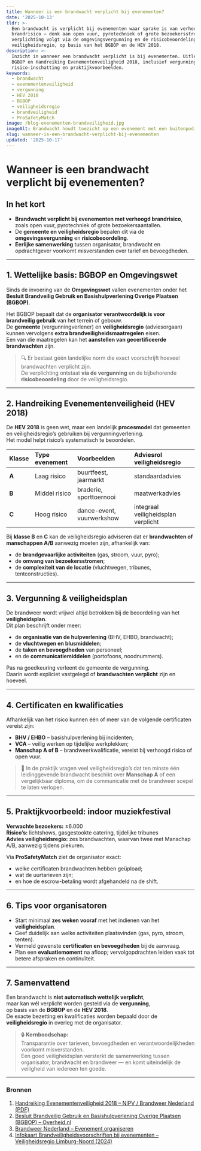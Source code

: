 ```yaml
---
title: Wanneer is een brandwacht verplicht bij evenementen?
date: '2025-10-13'
tldr: >-
  Een brandwacht is verplicht bij evenementen waar sprake is van verhoogd
  brandrisico — denk aan open vuur, pyrotechniek of grote bezoekersstromen. De
  verplichting volgt via de omgevingsvergunning en de risicobeoordeling van de
  veiligheidsregio, op basis van het BGBOP en de HEV 2018.
description: >-
  Inzicht in wanneer een brandwacht verplicht is bij evenementen. Uitleg volgens
  BGBOP en Handreiking Evenementenveiligheid 2018, inclusief vergunning,
  risico-inschatting en praktijkvoorbeelden.
keywords:
  - brandwacht
  - evenementenveiligheid
  - vergunning
  - HEV 2018
  - BGBOP
  - veiligheidsregio
  - brandveiligheid
  - ProSafetyMatch
image: /blog-evenementen-brandveiligheid.jpg
imageAlt: Brandwacht houdt toezicht op een evenement met een buitenpodium
slug: wanneer-is-een-brandwacht-verplicht-bij-evenementen
updated: '2025-10-17'
---
```


# Wanneer is een brandwacht verplicht bij evenementen?

## In het kort
- **Brandwacht verplicht bij evenementen met verhoogd brandrisico**, zoals open vuur, pyrotechniek of grote bezoekersaantallen.  
- De **gemeente en veiligheidsregio** bepalen dit via de **omgevingsvergunning** en **risicobeoordeling**.  
- **Eerlijke samenwerking** tussen organisator, brandwacht en opdrachtgever voorkomt misverstanden over tarief en bevoegdheden.

---

## 1. Wettelijke basis: BGBOP en Omgevingswet

Sinds de invoering van de **Omgevingswet** vallen evenementen onder het  
**Besluit Brandveilig Gebruik en Basishulpverlening Overige Plaatsen (BGBOP)**.

Het BGBOP bepaalt dat de **organisator verantwoordelijk is voor brandveilig gebruik** van het terrein of gebouw.  
De **gemeente** (vergunningverlener) en **veiligheidsregio** (adviesorgaan) kunnen vervolgens **extra brandveiligheidsmaatregelen** eisen.  
Een van die maatregelen kan het **aanstellen van gecertificeerde brandwachten** zijn.

> 🔍 Er bestaat géén landelijke norm die exact voorschrijft hoeveel brandwachten verplicht zijn.  
> De verplichting ontstaat **via de vergunning** en de bijbehorende **risicobeoordeling** door de veiligheidsregio.

---

## 2. Handreiking Evenementenveiligheid (HEV 2018)

De **HEV 2018** is geen wet, maar een landelijk **procesmodel** dat gemeenten en veiligheidsregio’s gebruiken bij vergunningverlening.  
Het model helpt risico’s systematisch te beoordelen.

| Klasse | Type evenement | Voorbeelden | Adviesrol veiligheidsregio |
|:--|:--|:--|:--|
| **A** | Laag risico | buurtfeest, jaarmarkt | standaardadvies |
| **B** | Middel risico | braderie, sporttoernooi | maatwerkadvies |
| **C** | Hoog risico | dance-event, vuurwerkshow | integraal veiligheidsplan verplicht |

Bij **klasse B** en **C** kan de veiligheidsregio adviseren dat er **brandwachten of manschappen A/B** aanwezig moeten zijn, afhankelijk van:
- de **brandgevaarlijke activiteiten** (gas, stroom, vuur, pyro);
- de **omvang van bezoekersstromen**;
- de **complexiteit van de locatie** (vluchtwegen, tribunes, tentconstructies).

---

## 3. Vergunning & veiligheidsplan

De brandweer wordt vrijwel altijd betrokken bij de beoordeling van het **veiligheidsplan**.  
Dit plan beschrijft onder meer:
- de **organisatie van de hulpverlening** (BHV, EHBO, brandwacht);
- de **vluchtwegen en blusmiddelen**;
- de **taken en bevoegdheden** van personeel;
- en de **communicatiemiddelen** (portofoons, noodnummers).

Pas na goedkeuring verleent de gemeente de vergunning.  
Daarin wordt expliciet vastgelegd of **brandwachten verplicht** zijn en hoeveel.

---

## 4. Certificaten en kwalificaties

Afhankelijk van het risico kunnen één of meer van de volgende certificaten vereist zijn:

- **BHV / EHBO** – basishulpverlening bij incidenten;  
- **VCA** – veilig werken op tijdelijke werkplekken;  
- **Manschap A of B** – brandweerkwalificatie, vereist bij verhoogd risico of open vuur.

> 🧩 In de praktijk vragen veel veiligheidsregio’s dat ten minste één leidinggevende brandwacht beschikt over **Manschap A** of een vergelijkbaar diploma, om de communicatie met de brandweer soepel te laten verlopen.

---

## 5. Praktijkvoorbeeld: indoor muziekfestival

**Verwachte bezoekers:** ±6.000  
**Risico’s:** lichtshows, gasgestookte catering, tijdelijke tribunes  
**Advies veiligheidsregio:** zes brandwachten, waarvan twee met Manschap A/B, aanwezig tijdens piekuren.

Via **ProSafetyMatch** ziet de organisator exact:
- welke certificaten brandwachten hebben geüpload;  
- wat de uurtarieven zijn;  
- en hoe de escrow-betaling wordt afgehandeld na de shift.

---

## 6. Tips voor organisatoren

- Start minimaal **zes weken vooraf** met het indienen van het **veiligheidsplan**.  
- Geef duidelijk aan welke activiteiten plaatsvinden (gas, pyro, stroom, tenten).  
- Vermeld gewenste **certificaten en bevoegdheden** bij de aanvraag.  
- Plan een **evaluatiemoment** na afloop; vervolgopdrachten leiden vaak tot betere afspraken en continuïteit.

---

## 7. Samenvattend

Een brandwacht is **niet automatisch wettelijk verplicht**,  
maar kan wél verplicht worden gesteld via de **vergunning**,  
op basis van de **BGBOP** en de **HEV 2018**.  
De exacte bezetting en kwalificaties worden bepaald door de **veiligheidsregio** in overleg met de organisator.

> 🔒 **Kernboodschap:**  
> Transparantie over tarieven, bevoegdheden en verantwoordelijkheden voorkomt misverstanden.  
> Een goed veiligheidsplan versterkt de samenwerking tussen organisator, brandwacht en brandweer — en komt uiteindelijk de veiligheid van iedereen ten goede.

---

### Bronnen
1. [Handreiking Evenementenveiligheid 2018 – NIPV / Brandweer Nederland (PDF)](https://nipv.nl/wp-content/uploads/2022/06/20180604-IFV-HEV-2018-procesmodel-evenementenveiligheid.pdf)  
2. [Besluit Brandveilig Gebruik en Basishulpverlening Overige Plaatsen (BGBOP) – Overheid.nl](https://wetten.overheid.nl/BWBR0041297/2025-07-01/0)  
3. [Brandweer Nederland – Evenement organiseren](https://www.brandweer.nl/onderwerpen/evenement-organiseren/)  
4. [Infokaart Brandveiligheidsvoorschriften bij evenementen – Veiligheidsregio Limburg-Noord (2024)](https://www.vrln.nl/sites/vrln/files/2024-05/Infokaart%20Brandveiligheidsvoorschriften%20bij%20evenementen.pdf)

